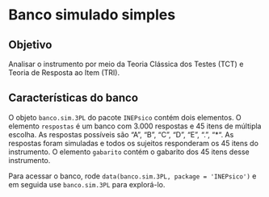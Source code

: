 # Banco simulado simples

## Objetivo

Analisar o instrumento por meio da Teoria Clássica dos Testes (TCT) e Teoria de Resposta ao Item (TRI).

## Características do banco

O objeto `banco.sim.3PL` do pacote `INEPsico` contém dois elementos. O elemento `respostas` é um banco com 3.000 respostas e 45 itens de múltipla escolha. As respostas possíveis são "A", "B", "C", "D", "E", ".", "*". As respostas foram simuladas e todos os sujeitos responderam os 45 itens do instrumento. O elemento `gabarito` contém o gabarito dos 45 itens desse instrumento.

Para acessar o banco, rode `data(banco.sim.3PL, package = 'INEPsico')` e em seguida use `banco.sim.3PL` para explorá-lo.
